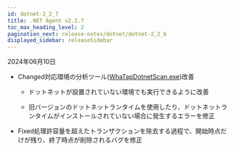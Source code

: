 ```yaml
---
id: dotnet-2_2_7
title: .NET Agent v2.2.7
toc_max_heading_level: 2
pagination_next: release-notes/dotnet/dotnet-2_2_6
displayed_sidebar: releaseSidebar
---
```


2024年06月10日

- <Status>Changed</Status>対応環境の分析ツール([WhaTapDotnetScan.exe](https://repo.whatap.io/windows/WhaTapDotnetScan.exe))改善

  - ドットネットが設置されていない環境でも実行できるように改善

  - 旧バージョンのドットネットランタイムを使用したり、ドットネットランタイムがインストールされていない場合に発生するエラーを修正

- <Status>Fixed</Status>処理許容量を超えたトランザクションを除去する過程で、開始時点だけが残り、終了時点が削除されるバグを修正
